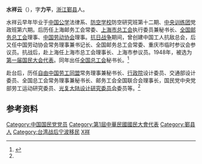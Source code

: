 '''水祥云'''（{{bd|1906年|11月16日|1988年|12月6日|catIdx=水}}），字'''力平'''，[[浙江|浙江]][[鄞县|鄞县]]人。

水祥云早年毕业于[[中国公学|中国公学]]法律系、[[防空学校|防空学校]]防空研究班第十二期、[[中央训练团|中央训练团]]党政班第六期。后历任上海邮务工会常委、[[上海市总工会|上海市总工会]]执行委员兼秘书长、[[全国邮务总工会|全国邮务总工会]]理事、[[中国劳动协会|中国劳动协会]]理事。[[抗日战争|抗日战争]]期间，曾创建中国工人抗敌总会，后又任中国劳动协会常务理事兼书记长、全国邮务总工会常委、重庆市临时参议会参议员。抗战后，赴上海任上海市总工会理事长、上海市参议员。1948年，被选为[[第一届国民大会代表|第一届国民大会代表]]。同年出任[[中华全国总工会|全国总工会]]秘书长。<ref name="kmt">{{cite book|title=《中国国民党百年人物全书》|publisher=团结出版社|year=2005}}</ref>

赴台后，历任[[自由中国劳工同盟|自由中国劳工同盟]]常务理事兼秘书长、[[行政院|行政院]]设计委员、交通部设计委员、全国总工会常务理事兼秘书长、邮务工会全国联合会理事长，国民党中央党部劳工运动研究委员、[[光复大陆设计研究委员会|光复大陆设计研究委员会]]委员等。<ref name="kmt" />

== 参考资料 ==
{{reflist}}

{{DEFAULTSORT:Shui水}}
[[Category:中国国民党党员|Category:中国国民党党员]]
[[Category:第1屆中華民國國民大會代表|Category:第1屆中華民國國民大會代表]]
[[Category:鄞县人|Category:鄞县人]]
[[Category:台湾战后宁波移民|Category:台湾战后宁波移民]]
[[Category:水姓|X祥]]
